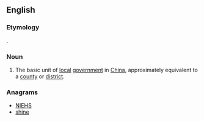 ==English==

===Etymology===
{{etyl|cmn|en}} {{m|cmn|县|tr=hsien}}.

===Noun===
{{en-noun}}
{{wikipedia}}

# The basic unit of [[local]] [[government]] in [[China]], approximately equivalent to a [[county]] or [[district]].

===Anagrams===
* [[NIEHS#English|NIEHS]]
* [[shine#English|shine]]